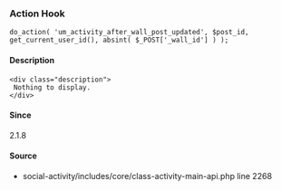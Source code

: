 
<UMBreadCrumb type="action"/>

### Action Hook    
    
```
do_action( 'um_activity_after_wall_post_updated', $post_id, get_current_user_id(), absint( $_POST['_wall_id'] ) );
```

#### Description
    <div class="description">
     Nothing to display.
    </div>

#### Since
<div class="description">
2.1.8
</div>

#### Source
  - <Link href="https://github.com/ultimatemember/social-activity/tree/2.2.7/includes/core/class-activity-main-api.php#L2268">social-activity/includes/core/class-activity-main-api.php</Link> <Link href="https://github.com/ultimatemember/social-activity/tree/2.2.7/includes/core/class-activity-main-api.php#L2268">line 2268</Link>

